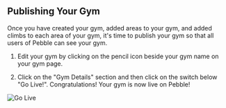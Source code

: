 ## Publishing Your Gym

Once you have created your gym, added areas to your gym, and added climbs to each area of your gym, it's time to publish your gym so that all users of Pebble can see your gym.

1. Edit your gym by clicking on the pencil icon beside your gym name on your gym page.

2. Click on the "Gym Details" section and then click on the switch below "Go Live!". Congratulations! Your gym is now live on Pebble!

![Go Live](../images/go-live.png)
